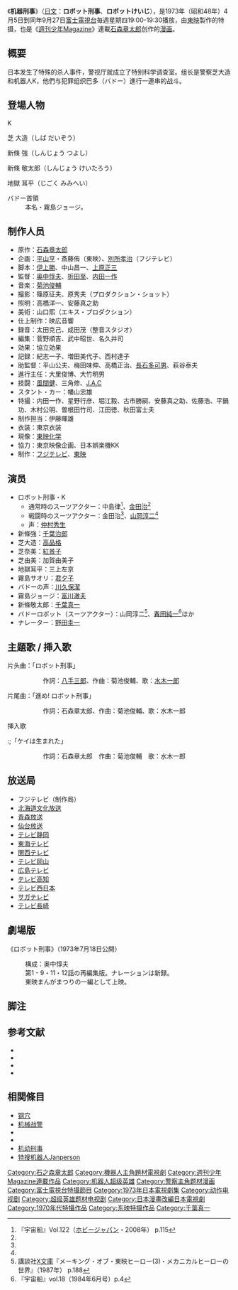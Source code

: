 {{Untranslated-jargon|time=2014-10-23}}
《'''机器刑事'''》（[[日文|日文]]：'''ロボット刑事'''、'''ロボットけいじ'''），是1973年（昭和48年）4月5日到同年9月27日[[富士電視台|富士電視台]]毎週星期四19:00-19:30播放，由[[東映|東映]]製作的特摄，也是《[[週刊少年Magazine|週刊少年Magazine]]》連載[[石森章太郎|石森章太郎]]创作的[[漫画|漫画]]。

==概要==
日本发生了特殊的杀人事件，警视厅就成立了特别科学调查室。组长是警察芝大造和机器人K，他們与犯罪组织巴多（バドー）進行一連串的战斗。

== 登場人物 ==
{{擴充章節|time=2014-10-23}}
; K

; 芝 大造（しば だいぞう）

; 新條 強（しんじょう つよし）

; 新條 敬太郎（しんじょう けいたろう）

; 地獄 耳平（じごく みみへい）

; バドー首領
: 本名・霧島ジョージ。

==制作人员==
* 原作：[[石森章太郎|石森章太郎]]
* 企画：[[平山亨|平山亨]]・斎藤侑（東映）、[[別所孝治|別所孝治]]（フジテレビ）
* 脚本：[[伊上勝|伊上勝]]、中山昌一、[[上原正三|上原正三]]
* 監督：[[奥中惇夫|奥中惇夫]]、[[折田至|折田至]]、[[内田一作|内田一作]]
* 音楽：[[菊池俊輔|菊池俊輔]]
* 撮影：篠原征夫、原秀夫（プロダクション・ショット）
* 照明：高橋洋一、安藤真之助
* 美術：山口熙（エキス・プロダクション）
* 仕上制作：映広音響
* 録音：太田克己、成田茂（整音スタジオ）
* 編集：菅野順吉、武中昭世、名久井司
* 効果：協立効果
* 記録：紀志一子、増田美代子、西村達子
* 助監督：平山公夫、梅田味伸、高橋正治、[[長石多可男|長石多可男]]、萩谷泰夫
* 進行主任：大里俊博、大竹明男
* 技闘：[[風間健|風間健]]、三角修、[[ジャパンアクションエンタープライズ|J.A.C]]
* スタント・カー：幡山忠雄
* 特撮：内田一作、星野行彦、堀江毅、古市勝嗣、安藤真之助、佐藤浩、平鍋功、木村公明、曽根田竹司、江田徳、秋田富士夫
* 制作担当：伊藤暉雄
* 衣装：東京衣装
* 現像：[[東映ラボ・テック|東映化学]]
* 協力：東京映像企画、日本娯楽機KK
* 制作：[[フジテレビジョン|フジテレビ]]、[[東映|東映]]
==演员==
* ロボット刑事・K
** 通常時のスーツアクター：中島律<ref name="宇宙船">『宇宙船』Vol.122（[[ホビージャパン|ホビージャパン]]・2008年） p.115</ref>、[[金田治|金田治]]<ref name="宇宙船"/>
** 戦闘時のスーツアクター：金田治<ref name="宇宙船"/>、[[山岡淳二|山岡淳二]]<ref name="宇宙船"/>
** 声：[[仲村秀生|仲村秀生]]
* 新條強：[[矢吹二朗|千葉治郎]]
* 芝大造：[[高品格|高品格]]
* 芝奈美：[[紅景子|紅景子]]
* 芝由美：加賀由美子
* 地獄耳平：三上左京
* 霧島サオリ：[[君夕子|君夕子]]
* バドーの声：[[川久保潔|川久保潔]]
* 霧島ジョージ：[[富川澈夫|富川澈夫]]
* 新條敬太郎：[[千葉真一|千葉真一]]
* バドーロボット（スーツアクター）：山岡淳二<ref>講談社[[X文庫|X文庫]]『メーキング・オブ・東映ヒーロー(3)・メカニカルヒーローの世界』（1987年） p.188</ref>、[[春田純一|春田純一]]<ref>『宇宙船』vol.18（1984年6月号）p.4</ref>ほか
* ナレーター：[[野田圭一|野田圭一]]

== 主題歌 / 挿入歌 ==
; 片头曲：「ロボット刑事」
::作詞：[[八手三郎|八手三郎]]、作曲：菊池俊輔、歌：[[水木一郎|水木一郎]]
; 片尾曲：「進め! ロボット刑事」
::作詞：石森章太郎、作曲：菊池俊輔、歌：水木一郎
; 挿入歌
:;「ケイは生まれた」　
::作詞：石森章太郎　作曲：菊池俊輔　歌：水木一郎
:; 「やって来たロボット刑事」　
::作詞：八手三郎　作曲：菊池俊輔　歌：水木一郎

== 放送局 ==
*フジテレビ（制作局）
*[[北海道文化放送|北海道文化放送]]
*[[青森放送|青森放送]]
*[[仙台放送|仙台放送]]
*[[テレビ静岡|テレビ静岡]]
*[[東海テレビ放送|東海テレビ]]
*[[関西テレビ放送|関西テレビ]]
*[[岡山放送|テレビ岡山]]
*[[広島テレビ放送|広島テレビ]]
*[[テレビ高知|テレビ高知]]
*[[テレビ西日本|テレビ西日本]]
*[[サガテレビ|サガテレビ]]
*[[テレビ長崎|テレビ長崎]]

== 劇場版 ==
《ロボット刑事》（1973年7月18日公開）
:構成：奥中惇夫
:第1 - 9・11・12話の再編集版。ナレーションは新録。
:東映まんがまつりの一編として上映。

== 脚注 ==

{{Reflist}}

== 参考文献 ==
* {{Cite book|language=ja 
|date = 1990-11-30 
|title = [[全怪獣怪人|全怪獣怪人]] 
|publisher = [[勁文社|勁文社]] 
|volume = 下巻 
|id=C0676 
|isbn = 4-7669-1209-8 
|ref = {{SfnRef|全怪獣怪人 下|1990}}
}}
* {{Cite book |language=ja
|date=1995年11月30日
|title=[[テレビマガジン|テレビマガジン]]特別編集 変身ヒーロー大全集
|publisher=講談社 
|isbn=4-06-178419-6 
|ref={{SfnRef|変身ヒーロー大全集|1995}}
}}
* {{Cite book|language=ja 
|others = 監修 金田益実
|date = 1998-05-30
|title = [[宇宙船_(雑誌)|宇宙船]]SPECIAL ’70年代特撮ヒーロー全集 
|publisher = [[朝日ソノラマ|朝日ソノラマ]] 
|isbn = 4-257-03533-1 
|ref = {{SfnRef|宇宙船SPECIAL|1998}}
}}
* {{Cite book|language=ja
|author = 石ノ森章太郎
|date = 2004-03-24
|title = 石ノ森章太郎 変身ヒーロー画集 -Before 1975-
|publisher = [[NBCユニバーサル・エンターテイメントジャパン|ジェネオン エンタテインメント]]
|isbn = 4-89452-797-9
|ref = {{SfnRef|変身ヒーロー画集|2004}}
}}

== 相関條目 ==
* [[钢穴|钢穴]]
* [[机械战警|机械战警]]
* {{link-ja|S.I.C.|S.I.C.}}
* {{link-ja|KIKAIDER00|KIKAIDER00}}
* [[机动刑事|机动刑事]]
* [[特搜机器人Janperson|特搜机器人Janperson]]
{{石森章太郎}}

{{DEFAULTSORT:Robotto Keiji}}
[[Category:石之森章太郎|Category:石之森章太郎]]
[[Category:機器人主角題材電視劇|Category:機器人主角題材電視劇]]
[[Category:週刊少年Magazine連載作品|Category:週刊少年Magazine連載作品]]
[[Category:机器人超级英雄|Category:机器人超级英雄]]
[[Category:警察主角题材漫画|Category:警察主角题材漫画]]
[[Category:富士電視台特攝節目|Category:富士電視台特攝節目]]
[[Category:1973年日本電視劇集|Category:1973年日本電視劇集]]
[[Category:动作电视剧|Category:动作电视剧]]
[[Category:超级英雄题材电视剧|Category:超级英雄题材电视剧]]
[[Category:日本漫畫改編日本電視劇|Category:日本漫畫改編日本電視劇]]
[[Category:1970年代特攝作品|Category:1970年代特攝作品]]
[[Category:东映特摄作品|Category:东映特摄作品]]
[[Category:千葉真一|Category:千葉真一]]